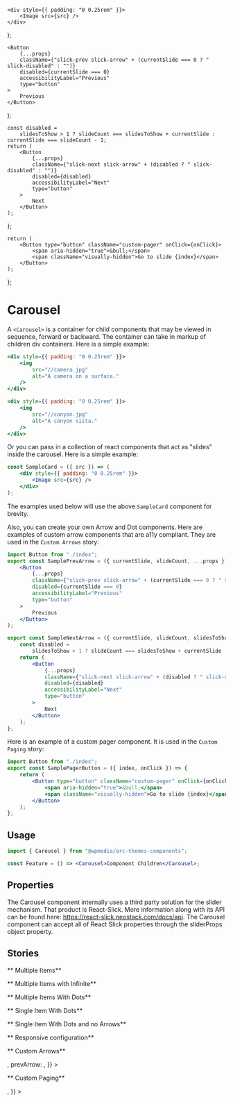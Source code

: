 
	<div style={{ padding: "0 0.25rem" }}>
		<Image src={src} />
	</div>
);

	<Button
		{...props}
		className={"slick-prev slick-arrow" + (currentSlide === 0 ? " slick-disabled" : "")}
		disabled={currentSlide === 0}
		accessibilityLabel="Previous"
		type="button"
	>
		Previous
	</Button>
);

	const disabled =
		slidesToShow > 1 ? slideCount === slidesToShow + currentSlide : currentSlide === slideCount - 1;
	return (
		<Button
			{...props}
			className={"slick-next slick-arrow" + (disabled ? " slick-disabled" : "")}
			disabled={disabled}
			accessibilityLabel="Next"
			type="button"
		>
			Next
		</Button>
	);
};

	return (
		<Button type="button" className="custom-pager" onClick={onClick}>
			<span aria-hidden="true">&bull;</span>
			<span className="visually-hidden">Go to slide {index}</span>
		</Button>
	);
};

<Meta title="Components/Carousel" component={Carousel} />

# Carousel

A `<Carousel>` is a container for child components that may be viewed in sequence,
forward or backward. The container can take in markup of children div containers. Here is a simple example:

```jsx
<div style={{ padding: "0 0.25rem" }}>
    <img
        src="//camera.jpg"
        alt="A camera on a surface."
    />
</div>

<div style={{ padding: "0 0.25rem" }}>
    <img
        src="//canyon.jpg"
        alt="A canyon vista."
    />
</div>
```

Or you can pass in a collection of react components that act as "slides" inside the carousel. Here is a simple example:

```jsx
const SampleCard = ({ src }) => (
	<div style={{ padding: "0 0.25rem" }}>
		<Image src={src} />
	</div>
);
```

The examples used below will use the above `SampleCard` component for brevity.

Also, you can create your own Arrow and Dot components. Here are examples of custom arrow components that are a11y compliant.
They are used in the `Custom Arrows` story:

```jsx
import Button from "./index";
export const SamplePrevArrow = ({ currentSlide, slideCount, ...props }) => (
	<Button
		{...props}
		className={"slick-prev slick-arrow" + (currentSlide === 0 ? " slick-disabled" : "")}
		disabled={currentSlide === 0}
		accessibilityLabel="Previous"
		type="button"
	>
		Previous
	</Button>
);

export const SampleNextArrow = ({ currentSlide, slideCount, slidesToShow, ...props }) => {
	const disabled =
		slidesToShow > 1 ? slideCount === slidesToShow + currentSlide : currentSlide === slideCount - 1;
	return (
		<Button
			{...props}
			className={"slick-next slick-arrow" + (disabled ? " slick-disabled" : "")}
			disabled={disabled}
			accessibilityLabel="Next"
			type="button"
		>
			Next
		</Button>
	);
};
```

Here is an example of a custom pager component. It is used in the `Custom Paging` story:

```jsx
import Button from "./index";
export const SamplePagerButton = ({ index, onClick }) => {
	return (
		<Button type="button" className="custom-pager" onClick={onClick}>
			<span aria-hidden="true">&bull;</span>
			<span className="visually-hidden">Go to slide {index}</span>
		</Button>
	);
};
```

## Usage

```jsx
import { Carousel } from "@wpmedia/arc-themes-components";

const Feature = () => <Carousel>Component Children</Carousel>;
```

## Properties

The Carousel component internally uses a third party solution for the slider mechanism. That product is React-Slick.
More information along with its API can be found here: https://react-slick.neostack.com/docs/api.
The Carousel component can accept all of React Slick properties through the sliderProps object property.

<ArgsTable of={Carousel} />

## Stories

** Multiple Items**

<Canvas>
	<Story name="Multiple Items">
		<Carousel
			sliderProps={{
				accessibility: true,
				centerMode: false,
				infinite: false,
				slidesToShow: 4,
				speed: 500,
				slidesToScroll: 1,
				initialSlide: 0,
			}}
		>
			<SampleCard src="/camera.jpg" />
			<SampleCard src="/canyon.jpg" />
			<SampleCard src="/coffee.jpg" />
			<SampleCard src="/iceberg.jpg" />
			<SampleCard src="/keyboard.jpg" />
			<SampleCard src="/moon.jpg" />
			<SampleCard src="/sunflowers.jpg" />
			<SampleCard src="/turtle.jpg" />
			<SampleCard src="/waterfall.jpg" />
			<SampleCard src="/wave.jpg" />
		</Carousel>
	</Story>
</Canvas>

** Multiple Items with Infinite**

<Canvas>
	<Story name="Multiple Items with Infinite">
		<Carousel
			sliderProps={{
				centerMode: true,
				infinite: true,
				centerPadding: "60px",
				slidesToShow: 4,
				speed: 500,
				slidesToScroll: 1,
				initialSlide: 0,
			}}
		>
			<SampleCard src="/camera.jpg" />
			<SampleCard src="/canyon.jpg" />
			<SampleCard src="/coffee.jpg" />
			<SampleCard src="/iceberg.jpg" />
			<SampleCard src="/keyboard.jpg" />
			<SampleCard src="/moon.jpg" />
			<SampleCard src="/sunflowers.jpg" />
			<SampleCard src="/turtle.jpg" />
			<SampleCard src="/waterfall.jpg" />
			<SampleCard src="/wave.jpg" />
		</Carousel>
	</Story>
</Canvas>

** Multiple Items With Dots**

<Canvas>
	<Story name="Multiple Items With Dots">
		<Carousel
			sliderProps={{
				dots: true,
				centerMode: true,
				infinite: true,
				centerPadding: "60px",
				slidesToShow: 3,
				speed: 500,
				slidesToScroll: 1,
				initialSlide: 0,
			}}
		>
			<SampleCard src="/camera.jpg" />
			<SampleCard src="/canyon.jpg" />
			<SampleCard src="/coffee.jpg" />
			<SampleCard src="/iceberg.jpg" />
			<SampleCard src="/keyboard.jpg" />
			<SampleCard src="/moon.jpg" />
			<SampleCard src="/sunflowers.jpg" />
			<SampleCard src="/turtle.jpg" />
			<SampleCard src="/waterfall.jpg" />
			<SampleCard src="/wave.jpg" />
		</Carousel>
	</Story>
</Canvas>

** Single Item With Dots**

<Canvas>
	<Story name="Single Item With Dots">
		<div className="confinedWidthContainer" style={{ width: 500 }}>
			<Carousel
				sliderProps={{
					dots: true,
					slidesToShow: 1,
					slidesToScroll: 1,
					initialSlide: 0,
					centerMode: false,
				}}
			>
				<SampleCard src="/camera.jpg" />
				<SampleCard src="/canyon.jpg" />
				<SampleCard src="/coffee.jpg" />
				<SampleCard src="/iceberg.jpg" />
				<SampleCard src="/keyboard.jpg" />
			</Carousel>
		</div>
	</Story>
</Canvas>

** Single Item With Dots and no Arrows**

<Canvas>
	<Story name="Single Item With Dots and no Arrows">
		<div className="confinedWidthContainer" style={{ width: 500 }}>
			<Carousel
				sliderProps={{
					dots: true,
					arrows: false,
					slidesToShow: 1,
					slidesToScroll: 1,
					initialSlide: 0,
					centerMode: false,
				}}
			>
				<SampleCard src="/camera.jpg" />
				<SampleCard src="/canyon.jpg" />
				<SampleCard src="/coffee.jpg" />
				<SampleCard src="/iceberg.jpg" />
				<SampleCard src="/keyboard.jpg" />
			</Carousel>
		</div>
	</Story>
</Canvas>

** Responsive configuration**

<Canvas>
	<Story name="Responsive configuration">
		<Carousel
			sliderProps={{
				centerMode: false,
				infinite: false,
				centerPadding: "60px",
				slidesToShow: 3,
				speed: 500,
				slidesToScroll: 1,
				initialSlide: 0,
				responsive: [
					{
						breakpoint: 1024,
						settings: {
							slidesToShow: 3,
							slidesToScroll: 3,
							infinite: true,
							centerMode: false,
						},
					},
					{
						breakpoint: 600,
						settings: {
							slidesToShow: 1,
							slidesToScroll: 1,
							initialSlide: 0,
							centerMode: false,
						},
					},
				],
			}}
		>
			<SampleCard src="/camera.jpg" />
			<SampleCard src="/canyon.jpg" />
			<SampleCard src="/coffee.jpg" />
			<SampleCard src="/iceberg.jpg" />
			<SampleCard src="/keyboard.jpg" />
			<SampleCard src="/moon.jpg" />
			<SampleCard src="/sunflowers.jpg" />
			<SampleCard src="/turtle.jpg" />
			<SampleCard src="/waterfall.jpg" />
			<SampleCard src="/wave.jpg" />
		</Carousel>
	</Story>
</Canvas>

** Custom Arrows**

<Canvas>
	<Story name="Custom Arrows">
		<Carousel
			sliderProps={{
				dots: true,
				centerMode: false,
				infinite: false,
				centerPadding: "0",
				slidesToShow: 3,
				speed: 500,
				slidesToScroll: 1,
				initialSlide: 0,
				nextArrow: <SampleNextArrow slidesToShow={3} />,
				prevArrow: <SamplePrevArrow />,
			}}
		>
			<SampleCard src="/camera.jpg" />
			<SampleCard src="/canyon.jpg" />
			<SampleCard src="/coffee.jpg" />
			<SampleCard src="/iceberg.jpg" />
			<SampleCard src="/keyboard.jpg" />
			<SampleCard src="/moon.jpg" />
			<SampleCard src="/sunflowers.jpg" />
			<SampleCard src="/turtle.jpg" />
			<SampleCard src="/waterfall.jpg" />
			<SampleCard src="/wave.jpg" />
		</Carousel>
	</Story>
</Canvas>

** Custom Paging**

<Canvas>
	<Story name="Custom Paging">
		<Carousel
			sliderProps={{
				dots: true,
				accessibility: true,
				centerMode: false,
				infinite: false,
				slidesToShow: 4,
				speed: 500,
				slidesToScroll: 1,
				initialSlide: 0,
				customPaging: (i) => <SamplePagerButton index={i} />,
			}}
		>
			<SampleCard src="/camera.jpg" />
			<SampleCard src="/canyon.jpg" />
			<SampleCard src="/coffee.jpg" />
			<SampleCard src="/iceberg.jpg" />
			<SampleCard src="/keyboard.jpg" />
			<SampleCard src="/moon.jpg" />
			<SampleCard src="/sunflowers.jpg" />
			<SampleCard src="/turtle.jpg" />
			<SampleCard src="/waterfall.jpg" />
			<SampleCard src="/wave.jpg" />
		</Carousel>
	</Story>
</Canvas>
